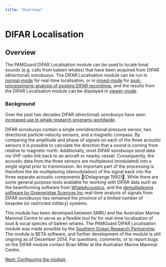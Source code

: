 ```yaml
---
title: "Overview"
---
```

DIFAR Localisation
==================

Overview
--------

The PAMGuard DIFAR Localisation module can be used to locate tonal sounds (e.g. calls from baleen whales) that have been acquired from DIFAR (directional) sonobuoys. The DIFAR Localisation module can be run in [normal-mode](../../overview/PamMasterHelp/docs/normalMode.html) for real-time localisation, or in [mixed-mode](../../../overview/PamMasterHelp/docs/mixedMode.html) for [post-processing/re-analysis of existing DIFAR recordings](difar_PostProcessingTutorial.html), and the results from the DIFAR Localisation module can be displayed in [viewer-mode](../../../overview/PamMasterHelp/docs/viewerMode.html).

### Background

Over the past two decades DIFAR (directional) sonobuoys have seen [increased use in whale research programs worldwide](difar_References.html).

DIFAR sonobuoys contain a single omnidirectional pressure sensor, two directional particle-velocity sensors, and a magnetic compass. By comparing the amplitude and phase of signals on each of the three acoustic sensors it is possible to calculate the direction that a sound is coming from relative to magnetic north. Additionally, most DIFAR sonobuoys send data via VHF radio link back to an aircraft or nearby vessel. Consequently, the acoustic data from the three sensors are multiplexed (modulated) into a single signal prior to transmission. An important part of the processing is therefore the de-multiplexing (demodulation) of the signal back into the three separate acoustic components (Delagrange 1992). While there are some general purpose tools available for working with DIFAR data such as the beamforming software from [WhaleAcoustics](http://whaleacoustics.com/), and the [demultiplexing software by Greeneridge Sciences Inc](http://www.greeneridge.com/software.html) real-time analysis of signals from DIFAR sonobuoys has remained the province of a limited number of bespoke (or restricted military) systems.

This module has been developed between SMRU and the Australian Marine Mammal Centre to serve as a flexible tool for for real-time localisation of loud & vocal species of baleen whales. The PAMGuard DIFAR Localisation module was made possible by the [Southern Ocean Research Partnership](http://www.marinemammals.gov.au/sorp). The module is BETA software, and further development of the module is still ongoing as of December 2014. For questions, comments, or to report bugs on the DIFAR module contact Brian Miller at the Australian Marine Mammal Centre.

[Next: Configuring the module](difar_ConfigureModule.html)